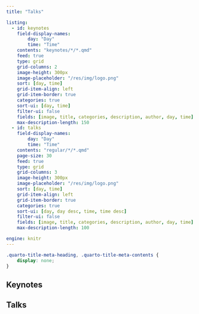 ```yaml
---
title: "Talks"

listing:
  - id: keynotes
    field-display-names:
        day: "Day"
        time: "Time"
    contents: "keynotes/*/*.qmd"
    feed: true
    type: grid
    grid-columns: 2
    image-height: 300px
    image-placeholder: "/res/img/logo.png"
    sort: [day, time]
    grid-item-align: left
    grid-item-border: true
    categories: true
    sort-ui: [day, time]
    filter-ui: false
    fields: [image, title, categories, description, author, day, time]
    max-description-length: 150    
  - id: talks
    field-display-names:
        day: "Day"
        time: "Time"
    contents: "regular/*/*.qmd"
    page-size: 30
    feed: true
    type: grid
    grid-columns: 3
    image-height: 300px
    image-placeholder: "/res/img/logo.png"
    sort: [day, time]
    grid-item-align: left
    grid-item-border: true
    categories: true
    sort-ui: [day, day desc, time, time desc]
    filter-ui: false
    fields: [image, title, categories, description, author, day, time]
    max-description-length: 100

engine: knitr
---
```


```css
.quarto-title-meta-heading, .quarto-title-meta-contents {
    display: none;
}
```


## Keynotes

:::{#keynotes}
:::

## Talks

:::{#talks}
:::
